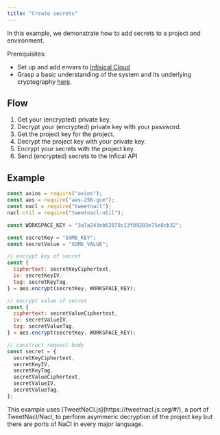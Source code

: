 ```yaml
---
title: "Create secrets"
---
```


In this example, we demonstrate how to add secrets to a project and environment.

Prerequisites:

- Set up and add envars to [Infisical Cloud](https://app.infisical.com)
- Grasp a basic understanding of the system and its underlying cryptography [here](/api-reference/overview/introduction).

## Flow

1. Get your (encrypted) private key.
2. Decrypt your (encrypted) private key with your password.
3. Get the project key for the project.
4. Decrypt the project key with your private key.
5. Encrypt your secrets with the project key.
6. Send (encrypted) secrets to the Infical API

## Example

```js
const axios = require("axios");
const aes = require("aes-256-gcm");
const nacl = require("tweetnacl");
nacl.util = require("tweetnacl-util");

const WORKSPACE_KEY = "3a7a243eb62078c13f09203e75e8cb32";

const secretKey = "SOME_KEY";
const secretValue = "SOME_VALUE";

// encrypt key of secret
const {
  ciphertext: secretKeyCiphertext,
  iv: secretKeyIV,
  tag: secretKeyTag,
} = aes.encrypt(secretKey, WORKSPACE_KEY);

// encrypt value of secret
const {
  ciphertext: secretValueCiphertext,
  iv: secretValueIV,
  tag: secretValueTag,
} = aes.encrypt(secretKey, WORKSPACE_KEY);

// construct request body
const secret = {
  secretKeyCiphertext,
  secretKeyIV,
  secretKeyTag,
  secretValueCiphertext,
  secretValueIV,
  secretValueTag,
};
```

<Info>
  This example uses [TweetNaCl.js](https://tweetnacl.js.org/#/), a port of
  TweetNacl/Nacl, to perform asymmeric decryption of the project key but there
  are ports of NaCl in every major language.

</Info>
